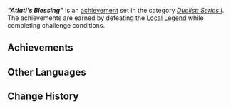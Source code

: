 {{Achievement Set Infobox
|title        = &#34;Atlatl&#39;s Blessing&#34;
|primogems    = {{Achievement/Primogems|"Atlatl's Blessing"}}
|total        = {{Achievement/Total|"Atlatl's Blessing"}}
|category     = Duelist: Series I
}}
'''''"Atlatl's Blessing"''''' is an [[achievement]] set in the category ''[[Duelist: Series I]]''. The achievements are earned by defeating the [[Local Legend]] {{Enemy|Rock-Cavernous Wayob Manifestation|text="Atlatl's Blessing" — Will of Plumes Swift}} while completing challenge conditions.

==Achievements==
{{Achievements by Category Table|"Atlatl's Blessing" (Achievement)}}
<!--
==Notes==

==Trivia==
-->
==Other Languages==
{{Other Languages
|en       = "Atlatl's Blessing"
|zhs      = 「阿特拉托的佑助」
|zhs_rm   = 
|zht      = 「阿特拉托的佑助」
|zht_rm   = 
|zh_tl    = 
|ja       = 「アトラトの祝福」
|ja_rm    = "Atorato no Shukufuku"
|ja_tl    = "Atlatl's Blessing"
|ko       = 「아틀라틀의 가호」
|ko_tl    = 
|es       = Bendición de Átlatl
|es_tl    = Atlatl's Blessing
|fr       = Bénédiction d'Atlatl
|fr_tl    = Atlatl's Blessing
|ru       = «Благословение Атлатль»
|ru_tl    = "Atlatl's Blessing"
|th       = "Atlatl's Blessing"
|vi       = "Phù Hộ Của Atlatl"
|vi_tl    = 
|de       = „Atlatls Segen“
|de_tl    = "Atlatl's Blessing"
|id       = "Atlatl's Blessing"
|pt       = "Bênção de Atlatl"
|pt_tl    = 
|tr       = "Atlatl'ın Lütfu"
|tr_tl    = 
|it       = Benedizione di Atlatl
|it_tl    = 
}}

==Change History==
{{Change History|5.0}}
<!--
==References==
{{Reflist}}
-->